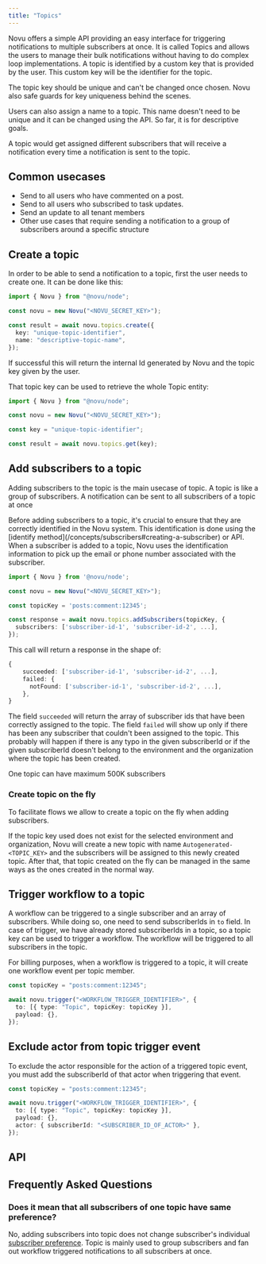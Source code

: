 ```yaml
---
title: "Topics"
---
```


Novu offers a simple API providing an easy interface for triggering notifications to multiple subscribers at once. It is called Topics and allows the users to manage their bulk notifications without having to do complex loop implementations. A topic is identified by a custom key that is provided by the user. This custom key will be the identifier for the topic.

<div className="rounded-lg border-l-4 border-yellow-500 bg-yellow-50 p-4 dark:bg-yellow-950">
  <p className="text-sm text-yellow-700 dark:text-yellow-400">
    The topic key should be unique and can't be changed once chosen. Novu also
    safe guards for key uniqueness behind the scenes.
  </p>
</div>

Users can also assign a name to a topic. This name doesn't need to be unique and it can be changed using the API. So far, it is for descriptive goals.

A topic would get assigned different subscribers that will receive a notification every time a notification is sent to the topic.

## Common usecases

- Send to all users who have commented on a post.
- Send to all users who subscribed to task updates.
- Send an update to all tenant members
- Other use cases that require sending a notification to a group of subscribers around a specific structure

## Create a topic

In order to be able to send a notification to a topic, first the user needs to create one. It can be done like this:

```typescript
import { Novu } from "@novu/node";

const novu = new Novu("<NOVU_SECRET_KEY>");

const result = await novu.topics.create({
  key: "unique-topic-identifier",
  name: "descriptive-topic-name",
});
```

If successful this will return the internal Id generated by Novu and the topic key given by the user.

That topic key can be used to retrieve the whole Topic entity:

```typescript
import { Novu } from "@novu/node";

const novu = new Novu("<NOVU_SECRET_KEY>");

const key = "unique-topic-identifier";

const result = await novu.topics.get(key);
```

## Add subscribers to a topic

Adding subscribers to the topic is the main usecase of topic. A topic is like a group of subscribers. A notification can be sent to all subscribers of a topic at once

<div className="rounded-lg border-l-4 border-yellow-500 bg-yellow-50 p-4 dark:bg-yellow-950">
  <p className="text-sm text-yellow-700 dark:text-yellow-400">
    Before adding subscribers to a topic, it's crucial to ensure that they are
    correctly identified in the Novu system. This identification is done using the
    [identify method](/concepts/subscribers#creating-a-subscriber) or API. When a
    subscriber is added to a topic, Novu uses the identification information to
    pick up the email or phone number associated with the subscriber.
  </p>
</div>

```typescript
import { Novu } from '@novu/node';

const novu = new Novu("<NOVU_SECRET_KEY>");

const topicKey = 'posts:comment:12345';

const response = await novu.topics.addSubscribers(topicKey, {
  subscribers: ['subscriber-id-1', 'subscriber-id-2', ...],
});
```

This call will return a response in the shape of:

```typescript
{
    succeeded: ['subscriber-id-1', 'subscriber-id-2', ...],
    failed: {
      notFound: ['subscriber-id-1', 'subscriber-id-2', ...],
    },
}
```

The field `succeeded` will return the array of subscriber ids that have been correctly assigned to the topic. The field `failed` will show up only if there has been any subscriber that couldn't been assigned to the topic. This probably will happen if there is any typo in the given subscriberId or if the given subscriberId doesn't belong to the environment and the organization where the topic has been created.

<div className="rounded-lg border-l-4 border-blue-500 bg-blue-50 p-4 dark:bg-blue-950">
  <p className="text-sm text-blue-700 dark:text-blue-400">
    One topic can have maximum 500K subscribers
  </p>
</div>

### Create topic on the fly

To facilitate flows we allow to create a topic on the fly when adding subscribers.

If the topic key used does not exist for the selected environment and organization, Novu will create a new topic with name `Autogenerated-<TOPIC_KEY>` and the subscribers will be assigned to this newly created topic.
After that, that topic created on the fly can be managed in the same ways as the ones created in the normal way.

## Trigger workflow to a topic

A workflow can be triggered to a single subscriber and an array of subscribers. While doing so, one need to send subscriberIds in `to` field. In case of trigger, we have already stored subscriberIds in a topic, so a topic key can be used to trigger a workflow. The workflow will be triggered to all subscribers in the topic.

<div className="rounded-lg border-l-4 border-yellow-500 bg-yellow-50 p-4 dark:bg-yellow-950">
  <p className="text-sm text-yellow-700 dark:text-yellow-400">
    For billing purposes, when a workflow is triggered to a topic, it will create one workflow event per topic member.
  </p>
</div>

```typescript
const topicKey = "posts:comment:12345";

await novu.trigger("<WORKFLOW_TRIGGER_IDENTIFIER>", {
  to: [{ type: "Topic", topicKey: topicKey }],
  payload: {},
});
```

## Exclude actor from topic trigger event

To exclude the actor responsible for the action of a triggered topic event, you must add the subscriberId of that actor when triggering that event.

```typescript
const topicKey = "posts:comment:12345";

await novu.trigger("<WORKFLOW_TRIGGER_IDENTIFIER>", {
  to: [{ type: "Topic", topicKey: topicKey }],
  payload: {},
  actor: { subscriberId: "<SUBSCRIBER_ID_OF_ACTOR>" },
});
```

## API

<Cards>
  <Card title="Fetch list of topics" href="/api-reference/topics/filter-topics" />
  <Card title="Create a new topic" href="/api-reference/topics/topic-creation" />
  <Card title="Add subscribers to a topic" href="/api-reference/topics/subscribers-addition" />
  <Card title="Check if subscriber belongs to a topic" href="/api-reference/topics/check-topic-subscriber" />
  <Card title="Remove subscribers from a topic" href="/api-reference/topics/subscribers-removal" />
  <Card title="Fetch a topic by topic-key" href="/api-reference/topics/get-topic" />
  <Card title="Delete a topic" href="/api-reference/topics/delete-topic" />
  <Card title="Rename a topic" href="/api-reference/topics/rename-a-topic" />
</Cards>

## Frequently Asked Questions

<div className="space-y-4">
  <div className="rounded-lg border p-4">
    <h3 className="font-medium">Does it mean that all subscribers of one topic have same preference?</h3>
    <p>
      No, adding subscribers into topic does not change subscriber's individual
      <a href="/concepts/preferences">subscriber preference</a>. Topic is mainly used to
      group subscribers and fan out workflow triggered notifications to all
      subscribers at once.
    </p>
  </div>
</div>
